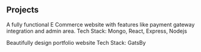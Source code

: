 ## Projects

<ProjectCard title="E-Commerce (Full Stack)" 
link="https://github.com/zrajesh/fashiontrend_frontend" 
bg="linear-gradient(to right, #D4145A 0%, #FBB03B 100%)">
A fully functional E Commerce website with features like payment gateway integration and admin area.
Tech Stack:
Mongo, React, Express, Nodejs
</ProjectCard>

<ProjectCard title="Portfolio Website" 
link="https://github.com/zrajesh/" 
bg="linear-gradient(to right, #D4145A 0%, #FBB03B 100%)">
Beautifully design portfolio website
Tech Stack:
GatsBy
</ProjectCard>